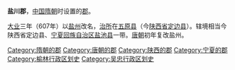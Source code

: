 '''盐川郡'''，[[中国|中国]][[隋朝|隋朝]]时设置的[[郡|郡]]。

[[大业_(年号)|大业]]三年（607年）以[[盐州|盐州]]改名，[[治所|治所]]在[[五原县_(隋朝)|五原县]]（今[[陕西省|陕西省]][[定边县|定边县]]）。辖境相当今陕西省定边县、[[宁夏回族自治区|宁夏回族自治区]][[盐池县|盐池县]]一带。[[唐朝|唐朝]]初年复改盐州。 

{{隋朝行政區劃|nocat}}
{{中国古代行政区划小作品}}
{{DEFAULTSORT:Y}}
[[Category:隋朝的郡|Category:隋朝的郡]]
[[Category:唐朝的郡|Category:唐朝的郡]]
[[Category:陕西的郡|Category:陕西的郡]]
[[Category:宁夏的郡|Category:宁夏的郡]]
[[Category:榆林行政区划史|Category:榆林行政区划史]]
[[Category:吴忠行政区划史|Category:吴忠行政区划史]]